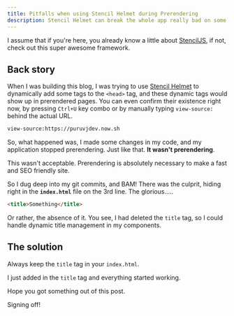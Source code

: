 ```yaml
---
title: Pitfalls when using Stencil Helmet during Prerendering
description: Stencil Helmet can break the whole app really bad on some occasions, some so random that you might never find out why
---
```



I assume that if you're here, you already know a little about [StencilJS](https://stenciljs.com), if not, check out this super awesome framework.

## Back story

When I was building this blog, I was trying to use [Stencil Helmet](https://www.npmjs.com/package/@stencil/helmet) to dynamically add some tags to the `<head>` tag, and these dynamic tags would show up in prerendered pages. You can even confirm their existence right now, by pressing `Ctrl+U` key combo or by manually typing `view-source:` behind the actual URL.

```html
view-source:https://puruvjdev.now.sh
```

So, what happened was, I made some changes in my code, and my application stopped prerendering. Just like that. **It wasn't prerendering**.

This wasn't acceptable. Prerendering is absolutely necessary to make a fast and SEO friendly site.

So I dug deep into my git commits, and BAM! There was the culprit, hiding right in the **`index.html`** file on the 3rd line. The glorious.....

```html
<title>Something</title>
```

Or rather, the absence of it. You see, I had deleted the `title` tag, so I could handle dynamic title management in my components.

## The solution

Always keep the `title` tag in your `index.html`.

I just added in the `title` tag and everything started working.

Hope you got something out of this post.

Signing off!
